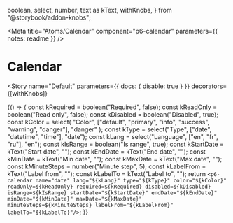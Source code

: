   boolean,
  select,
  number,
  text as kText,
  withKnobs,
} from "@storybook/addon-knobs";

<Meta
  title="Atoms/Calendar"
  component="p6-calendar"
  parameters={{ notes: readme }}
/>

# Calendar

<Story
  name="Default"
  parameters={{ docs: { disable: true } }}
  decorators={[withKnobs]}
>
  {() => {
    const kRequired = boolean("Required", false);
    const kReadOnly = boolean("Read only", false);
    const kDisabled = boolean("Disabled", true);
    const kColor = select(
      "Color",
      ["default", "primary", "info", "success", "warning", "danger"],
      "danger"
    );
    const kType = select("Type", ["date", "datetime", "time"], "date");
    const kLang = select("Language", ["en", "fr", "ru"], "en");
    const kIsRange = boolean("Is range", true);
    const kStartDate = kText("Start date", "");
    const kEndDate = kText("End date", "");
    const kMinDate = kText("Min date", "");
    const kMaxDate = kText("Max date", "");
    const kMinuteSteps = number("Minute step", 5);
    const kLabelFrom = kText("Label from", "");
    const kLabelTo = kText("Label to", "");
    return `
      <p6-calendar
        name="date"
        lang="${kLang}"
        type="${kType}"
        color="${kColor}"
        readOnly=${kReadOnly}
        required=${kRequired}
        disabled=${kDisabled}
        isRange=${kIsRange}
        startDate="${kStartDate}"
        endDate="${kEndDate}"
        minDate="${kMinDate}"
        maxDate="${kMaxDate}"
        minuteSteps=${kMinuteSteps}
        labelFrom="${kLabelFrom}"
        labelTo="${kLabelTo}"/>
    `;
  }}
</Story>
